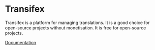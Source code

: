 # Transifex

Transifex is a platform for managing translations. It is a good choice for open-source projects without monetisation. It is free for open-source projects.

[Documentation](https://www.transifex.com/)
